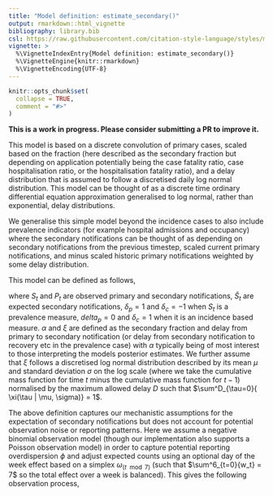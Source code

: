 ```yaml
---
title: "Model definition: estimate_secondary()"
output: rmarkdown::html_vignette
bibliography: library.bib
csl: https://raw.githubusercontent.com/citation-style-language/styles/master/apa-numeric-superscript-brackets.csl
vignette: >
  %\VignetteIndexEntry{Model definition: estimate_secondary()}
  %\VignetteEngine{knitr::rmarkdown}
  %\VignetteEncoding{UTF-8}
---
```


```r
knitr::opts_chunk$set(
  collapse = TRUE,
  comment = "#>"
)
```

**This is a work in progress. Please consider submitting a PR to improve it.** 

This model is based on a discrete convolution of primary cases, scaled based on the fraction (here described as the secondary fraction but depending on application potentially being the case fatality ratio, case hospitalisation ratio, or the hospitalisation fatality ratio), and a delay distribution that is assumed to follow a discretised daily log normal distribution.
This model can be thought of as a discrete time ordinary differential equation approximation generalised to log normal, rather than exponential, delay distributions.

We generalise this simple model beyond the incidence cases to also include prevalence indicators (for example hospital admissions and occupancy) where the secondary notifications can be thought of as depending on secondary notifications from the previous timestep, scaled current primary notifications, and minus scaled historic primary notifications weighted by some delay distribution. 

This model can be defined as follows,

\begin{equation} 
    \hat{S}_{t} = \delta_p S_{t} + \alpha \left( \delta_p P_{t} + \delta_c \sum_{\tau = 0}^{D} \xi(\tau | \mu, \sigma) P_{t-\tau} \right)
\end{equation}

where $S_t$ and $P_t$ are observed primary and secondary notifications, $\hat{S}_t$ are expected secondary notifications, $\delta_p = 1$ and $\delta_c = -1$ when $S_t$ is a prevalence measure, $delta_p = 0$ and $\delta_c = 1$ when it is an incidence based measure.
$\alpha$ and $\xi$ are defined as the secondary fraction and delay from primary to secondary notification (or delay from secondary notification to recovery etc in the prevalence case) with $\alpha$ typically being of most interest to those interpreting the models posterior estimates.
We further assume that $\xi$ follows a discretised log normal distribution described by its mean $\mu$ and standard deviation $\sigma$ on the log scale (where we take the cumulative mass function for time $t$ minus the cumulative mass function for $t-1$) normalised by the maximum allowed delay $D$ such that $\sum^D_{\tau=0}{ \xi(\tau | \mu, \sigma)}  = 1$.

The above definition captures our mechanistic assumptions for the expectation of secondary notifications but does not account for potential observation noise or reporting patterns.
Here we assume a negative binomial observation model (though our implementation also supports a Poisson observation model) in order to capture potential reporting overdispersion $\phi$ and adjust expected counts using an optional day of the week effect based on a simplex $\omega_{(t \mod 7)}$ (such that $\sum^6_{t=0}{w_t} = 7$ so the total effect over a week is balanced).
This gives the following observation process,

\begin{equation} 
    S_{t} \sim \mathrm{NB}\left(\omega_{t \mod 7} \hat{S}_t,  \phi \right).
\end{equation}
